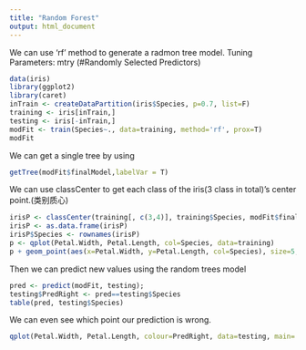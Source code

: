```yaml
---
title: "Random Forest"
output: html_document
---
```


We can use 'rf' method to generate a radmon tree model. Tuning Parameters: mtry (#Randomly Selected Predictors)
```r
data(iris)
library(ggplot2)
library(caret)
inTrain <- createDataPartition(iris$Species, p=0.7, list=F)
training <- iris[inTrain,]
testing <- iris[-inTrain,]
modFit <- train(Species~., data=training, method='rf', prox=T)
modFit
```

We can get a single tree by using
```r
getTree(modFit$finalModel,labelVar = T)
```

We can use classCenter to get each class of the iris(3 class in total)'s center point.(类别质心)
```r
irisP <- classCenter(training[, c(3,4)], training$Species, modFit$finalModel$proximity)
irisP <- as.data.frame(irisP)
irisP$Species <- rownames(irisP)
p <- qplot(Petal.Width, Petal.Length, col=Species, data=training)
p + geom_point(aes(x=Petal.Width, y=Petal.Length, col=Species), size=5, shape=4, data=irisP)
```

Then we can predict new values using the random trees model
```r
pred <- predict(modFit, testing);
testing$PredRight <- pred==testing$Species
table(pred, testing$Species)
```

We can even see which point our prediction is wrong.
```r
qplot(Petal.Width, Petal.Length, colour=PredRight, data=testing, main='new data predictions')
```